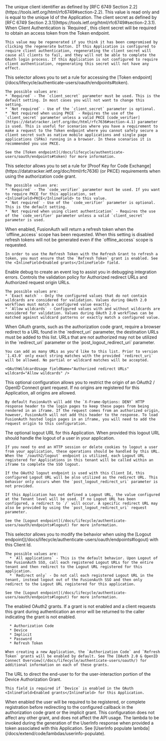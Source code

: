 
<APIBlock>
  <APIField name="Client Id" readonly>
    The unique client identifier as defined by [RFC 6749 Section 2.2](https://tools.ietf.org/html/rfc6749#section-2.2). This value is read only and is equal to the unique Id of the Application.
  </APIField>
  <APIField name="Client secret" readonly>
    The client secret as defined by [RFC 6749 Section 2.3.1](https://tools.ietf.org/html/rfc6749#section-2.3.1). When <InlineField>Client Authentication</InlineField> is `Required`, this client secret will be required to obtain an access token from the Token endpoint.

    This value may be regenerated if you think it has been compromised by clicking the regenerate button. If this Application is configured to require client authentication, regenerating the client secret will cause all clients to fail, and they will not be able to complete the OAuth login process. If this Application is not configured to require client authentication, regenerating this secret will not have any effect.
  </APIField>
  <APIField name="Client Authentication" optional since="1.28.0">
    This selector allows you to set a rule for accessing the [Token endpoint](/docs/lifecycle/authenticate-users/oauth/endpoints#token).

    The possible values are:
    * `Required` - The `client_secret` parameter must be used. This is the default setting. In most cases you will not want to change this setting.
    * `Not required` - Use of the `client_secret` parameter is optional.
    * `Not required when using PKCE` - Requires the use of the `client_secret` parameter unless a valid PKCE [code_verifier](https://datatracker.ietf.org/doc/html/rfc7636#section-4.1) parameter is used. This is useful for scenarios where you have a requirement to make a request to the Token endpoint where you cannot safely secure a client secret such as native mobile applications and single page applications (SPAs) running in a browser. In these scenarios it is recommended you use PKCE.

    See the [Token endpoint](/docs/lifecycle/authenticate-users/oauth/endpoints#token) for more information.
  </APIField>
  <APIField name="PKCE" optional since="1.28.0">
    This selector allows you to set a rule for [Proof Key for Code Exchange](https://datatracker.ietf.org/doc/html/rfc7636) (or PKCE) requirements when using the authorization code grant.

    The possible values are:
    * `Required` - The `code_verifier` parameter must be used. If you want to require PKCE for this application, set <InlineField>PKCE</InlineField> to this value.
    * `Not required` - Use of the `code_verifier` parameter is optional. This is the default setting.
    * `Not required when using client authentication` - Requires the use of the `code_verifier` parameter unless a valid `client_secret` parameter is used.
  </APIField>
  <APIField name="Generate refresh tokens" since="1.3.0">
    When enabled, FusionAuth will return a refresh token when the `offline_access` scope has been requested. When this setting is disabled refresh tokens will not be generated even if the `offline_access` scope is requested.

    In order to use the Refresh Token with the Refresh Grant to refresh a token, you must ensure that the `Refresh Token` grant is enabled. See the <InlineField>Enabled grants</InlineField> field.
  </APIField>
  <APIField name="Debug enabled" optional since="1.25.0">
    Enable debug to create an event log to assist you in debugging integration errors.
  </APIField>
  <APIField name="URL validation" optional since="1.43.0">
    Controls the validation policy for <InlineField>Authorized redirect URLs</InlineField> and <InlineField>Authorized request origin URLs</InlineField>.

    The possible values are:
    * `Exact match` - Only the configured values that do not contain wildcards are considered for validation. Values during OAuth 2.0 workflows must match a configured value exactly.
    * `Allow wildcards` - Configured values with and without wildcards are considered for validation. Values during OAuth 2.0 workflows can be matched against wildcard patterns or exactly match a configured value.
  </APIField>
  <APIField name="Authorized redirect URLs" optional>
    When OAuth grants, such as the authorization code grant, require a browser redirect to a URL found in the `redirect_uri` parameter, the destination URLs must be added to this list. URLs that are not authorized may not be utilized in the `redirect_uri` parameter or the `post_logout_redirect_uri` parameter.

    You can add as many URLs as you'd like to this list. Prior to version `1.43.0` only exact string matches with the provided `redirect_uri` will be allowed. No partial or wildcard matches will be accepted.

    <OAuthWildcardUsage fieldName="Authorized redirect URLs" wildcard="Allow wildcards" />
  </APIField>
  <APIField name="Authorized request origin URLs" optional>
    This optional configuration allows you to restrict the origin of an OAuth2 / OpenID Connect grant request. If no origins are registered for this Application, all origins are allowed.

    By default FusionAuth will add the `X-Frame-Options: DENY` HTTP response header to the login pages to keep these pages from being rendered in an iframe. If the request comes from an authorized origin, however, FusionAuth will not add this header to the response. To load FusionAuth hosted login pages in an iframe, you will need to add the request origin to this configuration.

   <OAuthWildcardUsage fieldName="Authorized request origin URLs" wildcard="Allow wildcards" />
  </APIField>
  <APIField name="Logout URL" optional>
    The optional logout URL for this Application. When provided this logout URL should handle the logout of a user in your application.

    If you need to end an HTTP session or delete cookies to logout a user from your application, these operations should be handled by this URL. When the `/oauth2/logout` endpoint is utilized, each Logout URL registered for Applications in this tenant will be called within an iframe to complete the SSO logout.

    If the OAuth2 logout endpoint is used with this Client Id, this configured Logout URL will be also utilized as the redirect URL. This behavior only occurs when the `post_logout_redirect_uri` parameter is not provided.

    If this Application has not defined a Logout URL, the value configured at the Tenant level will be used. If no Logout URL has been configured, a redirect to `/` will occur. A specific redirect URL may also be provided by using the `post_logout_redirect_uri` request parameter.

    See the [Logout endpoint](/docs/lifecycle/authenticate-users/oauth/endpoints#logout) for more information.
  </APIField>
  <APIField name="Logout behavior" optional since="1.11.0">
    This selector allows you to modify the behavior when using the [Logout endpoint](/docs/lifecycle/authenticate-users/oauth/endpoints#logout) with this Client Id.

    The possible values are:
      * `All applications` - This is the default behavior. Upon Logout of the FusionAuth SSO, call each registered Logout URLs for the entire tenant and then redirect to the Logout URL registered for this application.
      * `Redirect only` - Do not call each registered Logout URL in the tenant, instead logout out of the FusionAuth SSO and then only redirect to the Logout URL registered for this application.

    See the [Logout endpoint](/docs/lifecycle/authenticate-users/oauth/endpoints#logout) for more information.
  </APIField>
  <APIField name="Enabled grants" optional since="1.5.0">
    The enabled OAuth2 grants. If a grant is not enabled and a client requests this grant during authentication an error will be returned to the caller indicating the grant is not enabled.

      * Authorization Code
      * Device
      * Implicit
      * Password
      * Refresh Token

    When creating a new Application, the `Authorization Code` and `Refresh Token` grants will be enabled by default. See The [OAuth 2.0 & OpenID Connect Overview](/docs/lifecycle/authenticate-users/oauth/) for additional information on each of these grants.
  </APIField>
  <APIField name="Device Verification URL" optional since="1.11.0">
    The URL to direct the end-user to for the user-interaction portion of the Device Authorization Grant.

    This field is required if `Device` is enabled in the OAuth <InlineField>Enabled grants</InlineField> for this Application.
  </APIField>
  <APIField name="Require registration" optional since="1.28.0">
    When enabled the user will be required to be registered, or complete registration before redirecting to the configured callback in the authorization code grant or the implicit grant. This configuration does not affect any other grant, and does not affect the API usage.
  </APIField>
  <APIField name="UserInfo populate lambda" optional since="1.50.0">
    The lambda to be invoked during the generation of the UserInfo response when provided a token associated with this Application. See [UserInfo populate lambda](/docs/extend/code/lambdas/userinfo-populate).
  </APIField>
</APIBlock>
